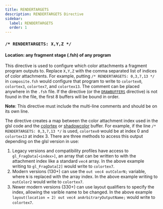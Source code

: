 ```yaml
---
title: RENDERTARGETS
description: RENDERTARGETS Directive
sidebar:
  label: RENDERTARGETS
  order: 1
---
```


### `/* RENDERTARGETS: X,Y,Z */`

#### Location: any fragment stage (.fsh) of any program

This directive is used to configure which color attachments a fragment program outputs to. Replace `X,Y,Z` with the comma separated list of indices of color attachments. For example, putting `/* RENDERTARGETS: 0,3,7,13 */` in `composite.fsh` would configure that program to write to `colortex0`, `colortex3`, `colortex7`, and `colortex13`. The comment can be placed anywhere in the `.fsh` file. If the directive (or the [`DRAWBUFFERS`](/reference/constants/drawbuffers) directive) is not found in the file, the first 8 buffers will be bound in order.

**Note**: This directive must include the multi-line comments and should be on its own line.

The directive creates a map between the color attachment index used in the glsl code and the [colortex](/reference/buffers/colortex) or [shadowcolor](/reference/buffers/shadowcolor) buffer. For example, if the line `/* RENDERTARGETS: 0,3,7,13 */` is used, `colortex0` would be at index 0 and `colortex13` at index 3. There are three methods to access this output depending on the glsl version in use:

1. Legacy versions and compatibility profiles have access to `gl_FragData[<index>]`, an array that can be written to with the attachment index like a standard `vec4` array. In the above example writing to `gl_FragData[2]` would write to `colortex7`.
2. Modern versions (130+) can use the `out vec4 outColorN;` variable, where `N` is replaced with the array index. In the above example writing to `outColor2` would write to `colortex7`.
3. Newer modern versions (330+) can use layout qualifiers to specify the index, allowing the varible name to be changed. In the above example `layout(location = 2) out vec4 anArbitraryOutputName;` would write to `colortex7`.